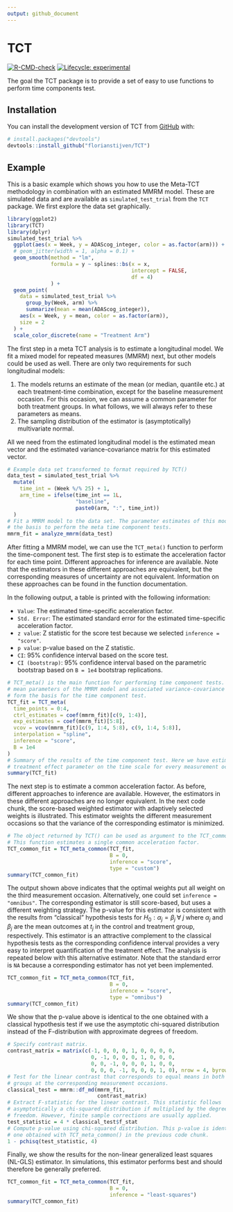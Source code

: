 ```yaml
---
output: github_document
---
```

# TCT 

<!-- badges: start -->
[![R-CMD-check](https://github.com/florianstijven/TCT/actions/workflows/R-CMD-check.yaml/badge.svg)](https://github.com/florianstijven/TCT/actions/workflows/R-CMD-check.yaml)
[![Lifecycle: experimental](https://img.shields.io/badge/lifecycle-experimental-orange.svg)](https://lifecycle.r-lib.org/articles/stages.html#experimental)
<!-- badges: end -->


The goal the TCT package is to provide a set of easy to use functions to
perform time components test. 

## Installation 

You can install the development version of TCT from
[GitHub](https://github.com/) with:

``` r
# install.packages("devtools")
devtools::install_github("florianstijven/TCT")
```
## Example 

This is a basic example which shows you how to use the Meta-TCT methodology in
combination with an estimated MMRM model. These are simulated data and are
available as `simulated_test_trial` from the `TCT` package. We first explore the
data set graphically. 

```r
library(ggplot2)
library(TCT)
library(dplyr)
simulated_test_trial %>%
  ggplot(aes(x = Week, y = ADAScog_integer, color = as.factor(arm))) +
  # geom_jitter(width = 1, alpha = 0.1) +
  geom_smooth(method = "lm",
              formula = y ~ splines::bs(x = x,
                                        intercept = FALSE, 
                                        df = 4)
              ) + 
  geom_point(
    data = simulated_test_trial %>%
      group_by(Week, arm) %>%
      summarize(mean = mean(ADAScog_integer)),
    aes(x = Week, y = mean, color = as.factor(arm)),
    size = 2
  ) +
  scale_color_discrete(name = "Treatment Arm")
```


The first step in a meta TCT analysis is to estimate a longitudinal model. We
fit a mixed model for repeated measures (MMRM) next, but other models could be
used as well. There are only two requirements for such longitudinal models:

1. The models returns an estimate of the mean (or median, quantile etc.) at each
treatment-time combination, except for the baseline measurement occasion. For
this occasion, we can assume a common parameter for both treatment groups. In what
follows, we will always refer to these parameters as means.
2. The sampling distribution of the estimator is (asymptotically) multivariate
normal.

All we need from the estimated longitudinal model is the estimated mean vector
and the estimated variance-covariance matrix for this estimated vector.

```r
# Example data set transformed to format required by TCT()
data_test = simulated_test_trial %>%
  mutate(
    time_int = (Week %/% 25) + 1,
    arm_time = ifelse(time_int == 1L,
                      "baseline",
                      paste0(arm, ":", time_int))
  )
# Fit a MMRM model to the data set. The parameter estimates of this model form
# the basis to perform the meta time component tests.
mmrm_fit = analyze_mmrm(data_test)
```

After fitting a MMRM model, we can use the `TCT_meta()` function to perform the
time-component test. The first step is to estimate the acceleration factor for each
time point. Different approaches for inference are available. Note that the
estimators in these different approaches are equivalent, but the corresponding
measures of uncertainty are not equivalent. Information on these approaches can
be found in the function documentation. 

In the following output, a table is printed with the following information:

* `Value`: The estimated time-specific acceleration factor.
* `Std. Error`: The estimated standard error for the estimated time-specific
acceleration factor.
* `z value`: Z statistic for the score test because we selected `inference = "score"`.
* `p value`: p-value based on the Z statistic.
* `CI`: 95% confidence interval based on the score test.
* `CI (bootstrap)`: 95% confidence interval based on the parametric bootstrap based on 
`B = 1e4` bootstrap replications.

```r
# TCT_meta() is the main function for performing time component tests. The estimated
# mean parameters of the MMRM model and associated variance-covariance matrix
# form the basis for the time component test.
TCT_fit = TCT_meta(
  time_points = 0:4,
  ctrl_estimates = coef(mmrm_fit)[c(9, 1:4)],
  exp_estimates = coef(mmrm_fit)[5:8],
  vcov = vcov(mmrm_fit)[c(9, 1:4, 5:8), c(9, 1:4, 5:8)],
  interpolation = "spline",
  inference = "score",
  B = 1e4
)
# Summary of the results of the time component test. Here we have estimated a
# treatment effect parameter on the time scale for every measurement occasion.
summary(TCT_fit)
```


The next step is to estimate a common acceleration factor. As before, different
approaches to inference are available. However, the estimators in these
different approaches are no longer equivalent. In the next code chunk, the
score-based weighted estimator with adaptively selected weights is illustrated.
This estimator weights the different measurement occasions so that the variance
of the corresponding estimator is minimized.

```r
# The object returned by TCT() can be used as argument to the TCT_common() function.
# This function estimates a single common acceleration factor.
TCT_common_fit = TCT_meta_common(TCT_fit,
                                 B = 0,
                                 inference = "score",
                                 type = "custom")
summary(TCT_common_fit)
```

The output shown above indicates that the optimal weights put all weight on the
third measurement occasion. Alternatively, one could set `inference =
"omnibus"`. The corresponding estimator is still score-based, but uses a
different weighting strategy. The p-value for this estimator is consistent with
the results from "classical" hypothesis tests for $H_0: \alpha_j = \beta_j \;
\forall \; j$ where $\alpha_j$ and $\beta_j$ are the mean outcomes at $t_j$ in
the control and treatment group, respectively. This estimator is an attractive
complement to the classical hypothesis tests as the corresponding confidence
interval provides a very easy to interpret quantification of the treatment
effect. The analysis is repeated below with this alternative estimator. Note
that the standard error is `NA` because a corresponding estimator has not yet
been implemented.

```r
TCT_common_fit = TCT_meta_common(TCT_fit,
                                 B = 0,
                                 inference = "score",
                                 type = "omnibus")
summary(TCT_common_fit)
```

We show that the p-value above is identical to the one obtained with a classical
hypothesis test if we use the asymptotic chi-squared distribution instead of the
F-distribution with approximate degrees of freedom.

```r
# Specify contrast matrix. 
contrast_matrix = matrix(c(-1, 0, 0, 0, 1, 0, 0, 0, 0,
                           0, -1, 0, 0, 0, 1, 0, 0, 0,
                           0, 0, -1, 0, 0, 0, 1, 0, 0,
                           0, 0, 0, -1, 0, 0, 0, 1, 0), nrow = 4, byrow = TRUE)
# Test for the linear contrast that corresponds to equal means in both treatment
# groups at the corresponding measurement occasions.
classical_test = mmrm::df_md(mmrm_fit,
                             contrast_matrix)
# Extract F-statistic for the linear contrast. This statistic follows
# asymptotically a chi-squared distribution if multiplied by the degrees of
# freedom. However, finite sample corrections are usually applied.
test_statistic = 4 * classical_test$f_stat
# Compute p-value using chi-squared distribution. This p-value is identical to the
# one obtained with TCT_meta_common() in the previous code chunk.
1 - pchisq(test_statistic, 4)
```

Finally, we show the results for the non-linear generalized least squares
(NL-GLS) estimator. In simulations, this estimator performs best and should
therefore be generally preferred.

```r
TCT_common_fit = TCT_meta_common(TCT_fit,
                                 B = 0,
                                 inference = "least-squares")
summary(TCT_common_fit)
```


